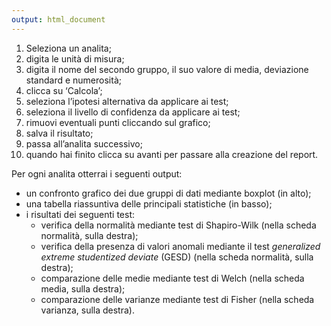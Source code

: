 ```yaml
---
output: html_document
---
```



  1. Seleziona un analita;
  2. digita le unità di misura;
  3. digita il nome del secondo gruppo, il suo valore di media, deviazione standard e numerosità;
  4. clicca su 'Calcola';
  5. seleziona l'ipotesi alternativa da applicare ai test;
  6. seleziona il livello di confidenza da applicare ai test;
  7. rimuovi eventuali punti cliccando sul grafico;
  8. salva il risultato;
  9. passa all'analita successivo;
  10. quando hai finito clicca su avanti per passare alla creazione del report.
  
Per ogni analita otterrai i seguenti output:
  
  - un confronto grafico dei due gruppi di dati mediante boxplot (in alto);
  - una tabella riassuntiva delle principali statistiche (in basso);
  - i risultati dei seguenti test:
    - verifica della normalità mediante test di Shapiro-Wilk (nella scheda normalità, sulla destra);
    - verifica della presenza di valori anomali mediante il test *generalized extreme studentized deviate* (GESD) (nella scheda normalità, sulla destra);
    - comparazione delle medie mediante test di Welch (nella scheda media, sulla destra);
    - comparazione delle varianze mediante test di Fisher (nella scheda varianza, sulla destra).
